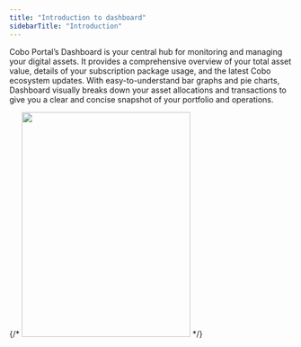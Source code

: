 ```yaml
---
title: "Introduction to dashboard"
sidebarTitle: "Introduction"
---
```


Cobo Portal’s Dashboard is your central hub for monitoring and managing your digital assets. It provides a comprehensive overview of your total asset value, details of your subscription package usage, and the latest Cobo ecosystem updates. With easy-to-understand bar graphs and pie charts, Dashboard visually breaks down your asset allocations and transactions to give you a clear and concise snapshot of your portfolio and operations.

{/* <img src="/images/dashboard/1.png" width="300" height="400"/> */}